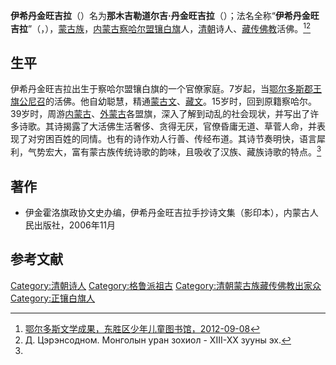 '''伊希丹金旺吉拉'''（{{bd|1854年||1907年|}}）名为'''那木吉勒道尔吉·丹金旺吉拉'''（{{lang-mn|Намжилдоржийн Данзанванжил}}）；法名全称“'''伊希丹金旺吉拉'''”（{{lang-mn|Ишданзанванжил}}，{{bo|z=ཡེ་ཤེས་བསྟན་འཛིན་དབང་རྒྱལ|w=Ye-shes bsTan-dzin dBang-rgyal}}），[[蒙古族|蒙古族]]，[[内蒙古|内蒙古]][[察哈尔盟|察哈尔盟]][[正镶白旗|镶白旗]]人，[[清朝|清朝]]诗人、[[藏传佛教|藏传佛教]]活佛。<ref name=dsq>[http://dsselib.com/details.aspx?id=648 鄂尔多斯文学成果，东胜区少年儿童图书馆，2012-09-08]{{Dead link|date=2018年11月 |bot=InternetArchiveBot |fix-attempted=yes }}</ref><ref>Д. Цэрэнсодном. Монголын уран зохиол - XIII-XX зууны эх.</ref>

==生平==
伊希丹金旺吉拉出生于察哈尔盟镶白旗的一个官僚家庭。7岁起，当[[鄂尔多斯左翼中旗|鄂尔多斯郡王旗]][[公尼召|公尼召]]的活佛。他自幼聪慧，精通[[蒙古文|蒙古文]]、[[藏文|藏文]]。15岁时，回到原籍察哈尔。39岁时，周游[[内蒙古|内蒙古]]、[[外蒙古|外蒙古]]各盟旗，深入了解到动乱的社会现状，并写出了许多诗歌。其诗揭露了大活佛生活奢侈、贪得无厌，官僚昏庸无道、草菅人命，并表现了对穷困百姓的同情。也有的诗作劝人行善、传经布道。其诗节奏明快，语言犀利，气势宏大，富有蒙古族传统诗歌的韵味，且吸收了汉族、藏族诗歌的特点。<ref name=dsq/>

==著作==
*伊金霍洛旗政协文史办编，伊希丹金旺吉拉手抄诗文集（影印本），内蒙古人民出版社，2006年11月

==参考文献==
{{reflist}}

[[Category:清朝诗人|Category:清朝诗人]]
[[Category:格鲁派祖古|Category:格鲁派祖古]]
[[Category:清朝蒙古族藏传佛教出家众|Category:清朝蒙古族藏传佛教出家众]]
[[Category:正镶白旗人|Category:正镶白旗人]]